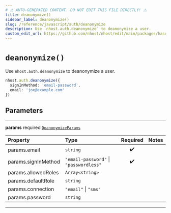 ```yaml
---
# ⚠️ AUTO-GENERATED CONTENT. DO NOT EDIT THIS FILE DIRECTLY! ⚠️
title: deanonymize()
sidebar_label: deanonymize()
slug: /reference/javascript/auth/deanonymize
description: Use `nhost.auth.deanonymize` to deanonymize a user.
custom_edit_url: https://github.com/nhost/nhost/edit/main/packages/hasura-auth-js/src/hasura-auth-client.ts#L467
---
```


# `deanonymize()`

Use `nhost.auth.deanonymize` to deanonymize a user.

```ts
nhost.auth.deanonymize({
  signInMethod: 'email-password',
  email: 'joe@example.com'
})
```

## Parameters

---

**<span className="parameter-name">params</span>** <span className="optional-status">required</span> [`DeanonymizeParams`](/reference/docgen/javascript/auth/types/deanonymize-params)

| Property                                                                                        | Type                                   | Required | Notes |
| :---------------------------------------------------------------------------------------------- | :------------------------------------- | :------: | :---- |
| <span className="parameter-name"><span className="light-grey">params.</span>email</span>        | `string`                               |    ✔️    |       |
| <span className="parameter-name"><span className="light-grey">params.</span>signInMethod</span> | `"email-password"` \| `"passwordless"` |    ✔️    |       |
| <span className="parameter-name"><span className="light-grey">params.</span>allowedRoles</span> | `Array<string>`                        |          |       |
| <span className="parameter-name"><span className="light-grey">params.</span>defaultRole</span>  | `string`                               |          |       |
| <span className="parameter-name"><span className="light-grey">params.</span>connection</span>   | `"email"` \| `"sms"`                   |          |       |
| <span className="parameter-name"><span className="light-grey">params.</span>password</span>     | `string`                               |          |       |

---
